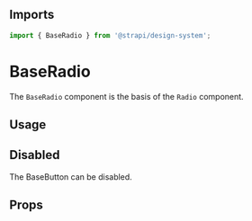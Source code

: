 

<Meta of={BaseRadioStories} />

## Imports

```js
import { BaseRadio } from '@strapi/design-system';
```

# BaseRadio

The `BaseRadio` component is the basis of the `Radio` component.

## Usage

<Canvas of={BaseRadioStories.Base} />

## Disabled

The BaseButton can be disabled.

<Canvas of={BaseRadioStories.Disabled} />

## Props

<TypeTable of={BaseRadio} />
